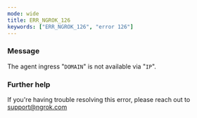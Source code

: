 ```yaml
---
mode: wide
title: ERR_NGROK_126
keywords: ["ERR_NGROK_126", "error 126"]
---
```



### Message

The agent ingress "`DOMAIN`" is not available via "`IP`".

<ErrorDetails />

### Further help

If you're having trouble resolving this error, please reach out to [support@ngrok.com](mailto:support@ngrok.com?subject=Help%20with%20ERR_NGROK_126)

